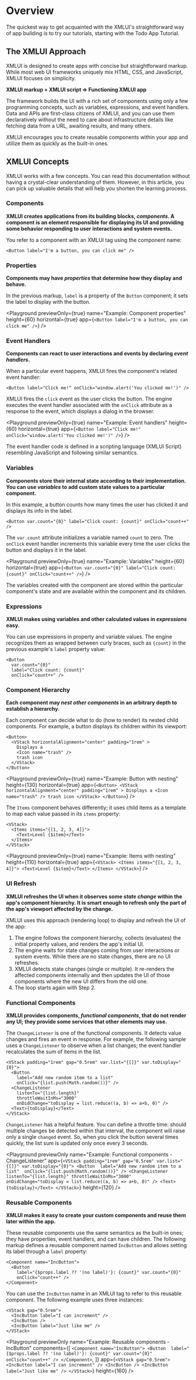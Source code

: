# Overview

The quickest way to get acquainted with the XMLUI's straightforward way of app building is to try our tutorials, starting with the Todo App Tutorial.

## The XMLUI Approach

XMLUI is designed to create apps with concise but straightforward markup. While most web UI frameworks uniquely mix HTML, CSS, and JavaScript, XMLUI focuses on simplicity.

**XMLUI markup + XMLUI script => Functioning XMLUI app**

The framework builds the UI with a rich set of components using only a few programming concepts, such as variables, expressions, and event handlers. Data and APIs are first-class citizens of XMLUI, and you can use them declaratively without the need to care about infrastructure details like fetching data from a URL, awaiting results, and many others.

XMLUI encourages you to create reusable components within your app and utilize them as quickly as the built-in ones.

## XMLUI Concepts

XMLUI works with a few concepts. You can read this documentation without having a crystal-clear understanding of them. However, in this article, you can pick up valuable details that will help you shorten the learning process.

### Components

**XMLUI creates applications from its building blocks, _components_. A component is an element responsible for displaying its UI and providing some behavior responding to user interactions and system events.**

You refer to a component with an XMLUI tag using the component name:

```ueml copy
<Button label="I'm a button, you can click me" />
```

### Properties

**Components may have _properties_ that determine how they display and behave.**

In the previous markup, `label` is a property of the `Button` component; it sets the label to display with the button.

<Playground
  previewOnly={true}
  name="Example: Component properties"
  height={60}
  horizontal={true}
  app={`
    <Button label="I'm a button, you can click me" />
  `}
/>

### Event Handlers

**Components can react to user interactions and events by declaring _event handlers_.**

When a particular event happens, XMLUI fires the component's related event handler:

```ueml copy
<Button label="Click me!" onClick="window.alert('You clicked me!')" />
```

XMLUI fires the `click` event as the user clicks the button. The engine executes the event handler associated with the `onClick` attribute as a response to the event, which displays a dialog in the browser.

<Playground
  previewOnly={true}
  name="Example: Event handlers"
  height={60}
  horizontal={true}
  app={`
    <Button label="Click me!" onClick="window.alert('You clicked me!')" />
  `}
/>

The event handler code is defined in a scripting language (XMLUI Script) resembling JavaScript and following similar semantics.

### Variables

**Components store their internal state according to their implementation. You can use _variables_ to add custom state values to a particular component.**

In this example, a button counts how many times the user has clicked it and displays its info in the label.

```ueml copy
<Button var.count="{0}" label="Click count: {count}" onClick="count++" />
```

The `var.count` attribute initializes a variable named `count` to zero. The `onClick` event handler increments this variable every time the user clicks the button and displays it in the label.

<Playground
  previewOnly={true}
  name="Example: Variables"
  height={60}
  horizontal={true}
  app={`
    <Button var.count="{0}" label="Click count: {count}" onClick="count++" />
  `}
/>

The variables created with the component are stored within the particular component's state and are available within the component and its children.

### Expressions

**XMLUI makes using variables and other calculated values in _expressions_ easy.**

You can use expressions in property and variable values. The engine recognizes them as wrapped between curly braces, such as `{count}` in the previous example's `label` property value:

```ueml copy {3}
<Button
  var.count="{0}"
  label="Click count: {count}"
  onClick="count++" />
```

### Component Hierarchy

**Each component may _nest other components_ in an arbitrary depth to establish a hierarchy.**

Each component can decide what to do (how to render) its nested child components. For example, a button displays its children within its viewport:

```ueml copy {2-6}
<Button>
  <VStack horizontalAlignment="center" padding="1rem" >
    Displays a
    <Icon name="trash" />
    trash icon
  </VStack>
</Button>
```

<Playground
  previewOnly={true}
  name="Example: Button with nesting"
  height={130}
  horizontal={true}
  app={`
    <Button>
      <VStack horizontalAlignment="center" padding="1rem" >
        Displays a
        <Icon name="trash" />
        trash icon
      </VStack>
    </Button>
  `}
/>

The `Items` component behaves differently; it uses child items as a template to map each value passed in its `items` property:

```ueml copy {2-4}
<VStack>
  <Items items="{[1, 2, 3, 4]}">
    <Text>Level {$item}</Text>
  </Items>
</VStack>
```

<Playground
  previewOnly={true}
  name="Example: Items with nesting"
  height={110}
  horizontal={true}
  app={`
    <VStack>
     <Items items="{[1, 2, 3, 4]}">
       <Text>Level {$item}</Text>
     </Items>
    </VStack>
  `}
/>

### UI Refresh

**XMLUI refreshes the UI when it observes some _state change_ within the app's component hierarchy. It is smart enough to refresh only the part of the app's viewport affected by the change.**

XMLUI uses this approach (rendering loop) to display and refresh the UI of the app:

1. The engine follows the component hierarchy, collects (evaluates) the initial property values, and renders the app's initial UI.
2. The engine waits for state changes coming from user interactions or system events. While there are no state changes, there are no UI refreshes.
3. XMLUI detects state changes (single or multiple). It re-renders the affected components internally and then updates the UI of those components where the new UI differs from the old one.
4. The loop starts again with Step 2.

### Functional Components

**XMLUI provides components, _functional components_, that do not render any UI; they provide some services that other elements may use.**

The `ChangeListener` is one of the functional components. It detects value changes and fires an event in response. For example, the following sample uses a `ChangeListener` to observe when a list changes; the event handler recalculates the sum of items in the list.

```ueml copy {5-8}
<VStack padding="1rem" gap="0.5rem" var.list="{[]}" var.toDisplay="{0}">
  <Button
    label="Add new random item to a list"
    onClick="{list.push(Math.random())}" />
  <ChangeListener
    listenTo="{list.length}"
    throttleWaitInMs="3000"
    onDidChange="toDisplay = list.reduce((a, b) => a+b, 0)" />
  <Text>{toDisplay}</Text>
</VStack>
```

`ChangeListener` has a helpful feature. You can define a throttle time: should multiple changes be detected within that interval, the component will raise only a single `changed` event. So, when you click the button several times quickly, the list sum is updated only once every 3 seconds.

<Playground
  previewOnly
  name="Example: Functional components - ChangeListener"
  app={`
    <VStack padding="1rem" gap="0.5rem" var.list="{[]}" var.toDisplay="{0}">
      <Button 
         label="Add new random item to a list" 
         onClick="{list.push(Math.random())}" />
      <ChangeListener
        listenTo="{list.length}"
        throttleWaitInMs="3000"
        onDidChange="toDisplay = list.reduce((a, b) => a+b, 0)" />
      <Text>{toDisplay}</Text>
    </VStack>
  `}
  height={120}
/>

### Reusable Components

**XMLUI makes it easy to create your custom components and reuse them later within the app.**

These reusable components use the same semantics as the built-in ones; they have properties, event handlers, and can have children. The following markup defines a reusable component named `IncButton` and allows setting its label through a `label` property:

```ueml copy
<Component name="IncButton">
  <Button
    label="{$props.label ?? '(no label)'}: {count}" var.count="{0}"
    onClick="count++" />
</Component>
```

You can use the `IncButton` name in an XMLUI tag to refer to this reusable component. The following example uses three instances:

```ueml
<VStack gap="0.5rem">
  <IncButton label="I can increment" />
  <IncButton />
  <IncButton label="Just like me" />
</VStack>
```

<Playground
  previewOnly
  name="Example: Reusable components - IncButton"
  components={[
    `
      <Component name="IncButton">
        <Button 
          label="{$props.label ?? '(no label)'}: {count}" var.count="{0}" 
          onClick="count++" />
      </Component>
    `,
  ]}
  app={`
    <VStack gap="0.5rem">
      <IncButton label="I can increment" />
      <IncButton />
      <IncButton label="Just like me" />
    </VStack>
    `}
  height={160}
/>
